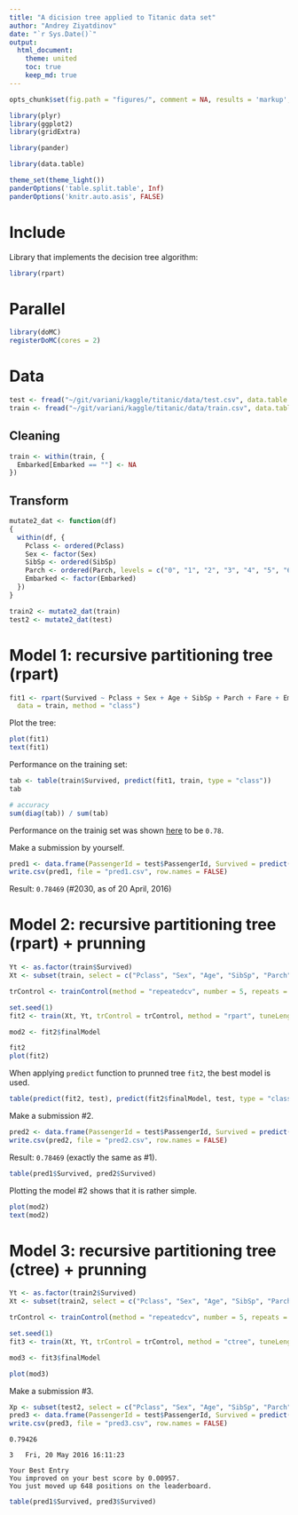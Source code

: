```yaml
---
title: "A dicision tree applied to Titanic data set"
author: "Andrey Ziyatdinov"
date: "`r Sys.Date()`"
output:
  html_document:
    theme: united
    toc: true
    keep_md: true
---
```


```r
opts_chunk$set(fig.path = "figures/", comment = NA, results = 'markup', tidy = F, message = F, warning = F, echo = T, cache = T)
```

```r
library(plyr)
library(ggplot2)
library(gridExtra)

library(pander)

library(data.table)
```

```r
theme_set(theme_light())
panderOptions('table.split.table', Inf)
panderOptions('knitr.auto.asis', FALSE)
```

# Include

Library that implements the decision tree algorithm:

```r
library(rpart)
```

# Parallel

```r
library(doMC)
registerDoMC(cores = 2)
```

# Data

```r
test <- fread("~/git/variani/kaggle/titanic/data/test.csv", data.table = F)
train <- fread("~/git/variani/kaggle/titanic/data/train.csv", data.table = F)
```

## Cleaning

```r
train <- within(train, {
  Embarked[Embarked == ""] <- NA
})
```

## Transform

```r
mutate2_dat <- function(df) 
{
  within(df, { 
    Pclass <- ordered(Pclass)  
    Sex <- factor(Sex)
    SibSp <- ordered(SibSp)
    Parch <- ordered(Parch, levels = c("0", "1", "2", "3", "4", "5", "6", "9"))
    Embarked <- factor(Embarked)
  })
}

train2 <- mutate2_dat(train)
test2 <- mutate2_dat(test) 
```


# Model 1: recursive partitioning tree (rpart)

```r
fit1 <- rpart(Survived ~ Pclass + Sex + Age + SibSp + Parch + Fare + Embarked, 
  data = train, method = "class")
```

Plot the tree:

```r
plot(fit1)
text(fit1)
```

Performance on the training set:

```r
tab <- table(train$Survived, predict(fit1, train, type = "class"))
tab

# accuracy
sum(diag(tab)) / sum(tab)
```

Performance on the trainig set was shown [here](http://trevorstephens.com/post/72923766261/titanic-getting-started-with-r-part-3-decision)
to be `0.78`.

Make a submission by yourself.

```r
pred1 <- data.frame(PassengerId = test$PassengerId, Survived = predict(fit1, test, type = "class"))
write.csv(pred1, file = "pred1.csv", row.names = FALSE)
```

Result: `0.78469` (#2030, as of 20 April, 2016)

# Model 2: recursive partitioning tree (rpart) + prunning

```r
Yt <- as.factor(train$Survived)
Xt <- subset(train, select = c("Pclass", "Sex", "Age", "SibSp", "Parch", "Fare", "Embarked"))

trControl <- trainControl(method = "repeatedcv", number = 5, repeats = 10, selectionFunction = "tolerance") 

set.seed(1)
fit2 <- train(Xt, Yt, trControl = trControl, method = "rpart", tuneLength = 10)

mod2 <- fit2$finalModel
```

```r
fit2
plot(fit2)
```

When applying `predict` function to prunned tree `fit2`, the best model is used.

```r
table(predict(fit2, test), predict(fit2$finalModel, test, type = "class"))
```

Make a submission #2.

```r
pred2 <- data.frame(PassengerId = test$PassengerId, Survived = predict(fit2, test))
write.csv(pred2, file = "pred2.csv", row.names = FALSE)
```

Result: `0.78469` (exactly the same as #1).

```r
table(pred1$Survived, pred2$Survived)
```

Plotting the model #2 shows that it is rather simple.

```r
plot(mod2)
text(mod2)
```

# Model 3: recursive partitioning tree (ctree) + prunning


```r
Yt <- as.factor(train2$Survived) 
Xt <- subset(train2, select = c("Pclass", "Sex", "Age", "SibSp", "Parch", "Fare", "Embarked"))

trControl <- trainControl(method = "repeatedcv", number = 5, repeats = 10, selectionFunction = "best") 

set.seed(1)
fit3 <- train(Xt, Yt, trControl = trControl, method = "ctree", tuneLength = 10)

mod3 <- fit3$finalModel
```

```r
plot(mod3) 
```

Make a submission #3.

```r
Xp <- subset(test2, select = c("Pclass", "Sex", "Age", "SibSp", "Parch", "Fare", "Embarked"))
pred3 <- data.frame(PassengerId = test$PassengerId, Survived = predict(fit3, Xp))
write.csv(pred3, file = "pred3.csv", row.names = FALSE)
```

```
0.79426

3	Fri, 20 May 2016 16:11:23

Your Best Entry
You improved on your best score by 0.00957. 
You just moved up 648 positions on the leaderboard.
```


```r
table(pred1$Survived, pred3$Survived)
```

